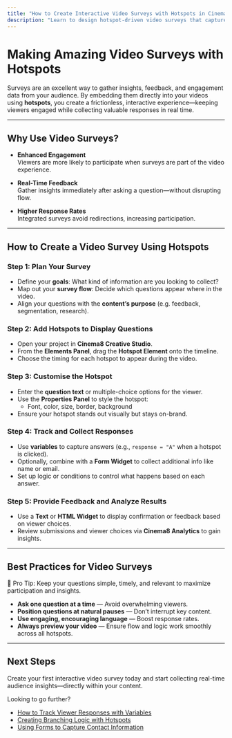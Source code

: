 ---
title: "How to Create Interactive Video Surveys with Hotspots in Cinema8"
description: "Learn to design hotspot-driven video surveys that capture responses directly in your videos and deliver feedback instantly. Visit Cinema8."
---


# Making Amazing Video Surveys with Hotspots

Surveys are an excellent way to gather insights, feedback, and engagement data from your audience. By embedding them directly into your videos using **hotspots**, you create a frictionless, interactive experience—keeping viewers engaged while collecting valuable responses in real time.

---

## Why Use Video Surveys?

- **Enhanced Engagement**  
  Viewers are more likely to participate when surveys are part of the video experience.

- **Real-Time Feedback**  
  Gather insights immediately after asking a question—without disrupting flow.

- **Higher Response Rates**  
  Integrated surveys avoid redirections, increasing participation.

---

## How to Create a Video Survey Using Hotspots

<Steps>

### Step 1: Plan Your Survey

- Define your **goals**: What kind of information are you looking to collect?
- Map out your **survey flow**: Decide which questions appear where in the video.
- Align your questions with the **content’s purpose** (e.g. feedback, segmentation, research).

### Step 2: Add Hotspots to Display Questions

- Open your project in **Cinema8 Creative Studio**.
- From the **Elements Panel**, drag the **Hotspot Element** onto the timeline.
- Choose the timing for each hotspot to appear during the video.

### Step 3: Customise the Hotspot

- Enter the **question text** or multiple-choice options for the viewer.
- Use the **Properties Panel** to style the hotspot:
  - Font, color, size, border, background
- Ensure your hotspot stands out visually but stays on-brand.

### Step 4: Track and Collect Responses

- Use **variables** to capture answers (e.g., `response = "A"` when a hotspot is clicked).
- Optionally, combine with a **Form Widget** to collect additional info like name or email.
- Set up logic or conditions to control what happens based on each answer.

### Step 5: Provide Feedback and Analyze Results

- Use a **Text** or **HTML Widget** to display confirmation or feedback based on viewer choices.
- Review submissions and viewer choices via **Cinema8 Analytics** to gain insights.

</Steps>

---

## Best Practices for Video Surveys

<Callout type="info">
🧠 Pro Tip: Keep your questions simple, timely, and relevant to maximize participation and insights.
</Callout>

- **Ask one question at a time** — Avoid overwhelming viewers.
- **Position questions at natural pauses** — Don’t interrupt key content.
- **Use engaging, encouraging language** — Boost response rates.
- **Always preview your video** — Ensure flow and logic work smoothly across all hotspots.

---

## Next Steps

Create your first interactive video survey today and start collecting real-time audience insights—directly within your content.

Looking to go further?

- [How to Track Viewer Responses with Variables](#)
- [Creating Branching Logic with Hotspots](#)
- [Using Forms to Capture Contact Information](#)
